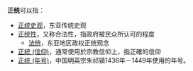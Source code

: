 '''正统'''可以指：

* [[正统史观|正统史观]]，东亚传统史观
* [[正统性|正统性]]，又称合法性，指政府被民众所认可的程度
** [[法统|法统]]，东亚地区政权正统观念
* [[正統_(信仰)|正統 (信仰)]]，通常使用於宗教信仰上，指正確的信仰
* [[正统_(年号)|正统 (年号)]]，中国明英宗朱祁镇1436年－1449年使用的年号。

{{Disambig|Cat=二字消歧义|Z}}